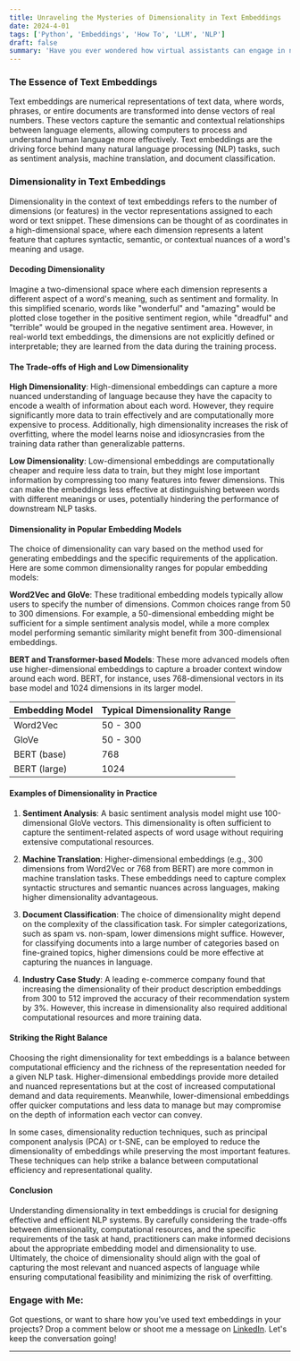```yaml
---
title: Unraveling the Mysteries of Dimensionality in Text Embeddings
date: 2024-4-01
tags: ['Python', 'Embeddings', 'How To', 'LLM', 'NLP']
draft: false
summary: 'Have you ever wondered how virtual assistants can engage in natural conversations or how search engines seem to understand your intent? The secret lies in the power of text embeddings. In this guide, I dive into the fascinating world of text embeddings and explore the critical role dimensionality plays in their effectiveness.'
---
```


### The Essence of Text Embeddings

Text embeddings are numerical representations of text data, where words, phrases, or entire documents are transformed into dense vectors of real numbers. These vectors capture the semantic and contextual relationships between language elements, allowing computers to process and understand human language more effectively. Text embeddings are the driving force behind many natural language processing (NLP) tasks, such as sentiment analysis, machine translation, and document classification.

### Dimensionality in Text Embeddings

Dimensionality in the context of text embeddings refers to the number of dimensions (or features) in the vector representations assigned to each word or text snippet. These dimensions can be thought of as coordinates in a high-dimensional space, where each dimension represents a latent feature that captures syntactic, semantic, or contextual nuances of a word's meaning and usage.

#### Decoding Dimensionality

Imagine a two-dimensional space where each dimension represents a different aspect of a word's meaning, such as sentiment and formality. In this simplified scenario, words like "wonderful" and "amazing" would be plotted close together in the positive sentiment region, while "dreadful" and "terrible" would be grouped in the negative sentiment area. However, in real-world text embeddings, the dimensions are not explicitly defined or interpretable; they are learned from the data during the training process.

#### The Trade-offs of High and Low Dimensionality

**High Dimensionality**: High-dimensional embeddings can capture a more nuanced understanding of language because they have the capacity to encode a wealth of information about each word. However, they require significantly more data to train effectively and are computationally more expensive to process. Additionally, high dimensionality increases the risk of overfitting, where the model learns noise and idiosyncrasies from the training data rather than generalizable patterns.

**Low Dimensionality**: Low-dimensional embeddings are computationally cheaper and require less data to train, but they might lose important information by compressing too many features into fewer dimensions. This can make the embeddings less effective at distinguishing between words with different meanings or uses, potentially hindering the performance of downstream NLP tasks.

#### Dimensionality in Popular Embedding Models

The choice of dimensionality can vary based on the method used for generating embeddings and the specific requirements of the application. Here are some common dimensionality ranges for popular embedding models:

**Word2Vec and GloVe**: These traditional embedding models typically allow users to specify the number of dimensions. Common choices range from 50 to 300 dimensions. For example, a 50-dimensional embedding might be sufficient for a simple sentiment analysis model, while a more complex model performing semantic similarity might benefit from 300-dimensional embeddings.

**BERT and Transformer-based Models**: These more advanced models often use higher-dimensional embeddings to capture a broader context window around each word. BERT, for instance, uses 768-dimensional vectors in its base model and 1024 dimensions in its larger model.

| Embedding Model | Typical Dimensionality Range |
|-----------------|------------------------------|
| Word2Vec        | 50 - 300                     |
| GloVe           | 50 - 300                     |
| BERT (base)     | 768                          |
| BERT (large)    | 1024                         |

#### Examples of Dimensionality in Practice

1. **Sentiment Analysis**: A basic sentiment analysis model might use 100-dimensional GloVe vectors. This dimensionality is often sufficient to capture the sentiment-related aspects of word usage without requiring extensive computational resources.

2. **Machine Translation**: Higher-dimensional embeddings (e.g., 300 dimensions from Word2Vec or 768 from BERT) are more common in machine translation tasks. These embeddings need to capture complex syntactic structures and semantic nuances across languages, making higher dimensionality advantageous.

3. **Document Classification**: The choice of dimensionality might depend on the complexity of the classification task. For simpler categorizations, such as spam vs. non-spam, lower dimensions might suffice. However, for classifying documents into a large number of categories based on fine-grained topics, higher dimensions could be more effective at capturing the nuances in language.

4. **Industry Case Study**: A leading e-commerce company found that increasing the dimensionality of their product description embeddings from 300 to 512 improved the accuracy of their recommendation system by 3%. However, this increase in dimensionality also required additional computational resources and more training data.

#### Striking the Right Balance

Choosing the right dimensionality for text embeddings is a balance between computational efficiency and the richness of the representation needed for a given NLP task. Higher-dimensional embeddings provide more detailed and nuanced representations but at the cost of increased computational demand and data requirements. Meanwhile, lower-dimensional embeddings offer quicker computations and less data to manage but may compromise on the depth of information each vector can convey.

In some cases, dimensionality reduction techniques, such as principal component analysis (PCA) or t-SNE, can be employed to reduce the dimensionality of embeddings while preserving the most important features. These techniques can help strike a balance between computational efficiency and representational quality.

#### Conclusion

Understanding dimensionality in text embeddings is crucial for designing effective and efficient NLP systems. By carefully considering the trade-offs between dimensionality, computational resources, and the specific requirements of the task at hand, practitioners can make informed decisions about the appropriate embedding model and dimensionality to use. Ultimately, the choice of dimensionality should align with the goal of capturing the most relevant and nuanced aspects of language while ensuring computational feasibility and minimizing the risk of overfitting.

### Engage with Me:

Got questions, or want to share how you’ve used text embeddings in your projects? Drop a comment below or shoot me a message on [LinkedIn](https://www.linkedin.com/in/juan-angel-suarez-ab9190151/). Let's keep the conversation going!

---
